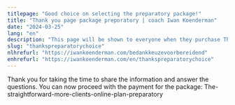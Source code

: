 ```yaml
---
titlepage: "Good choice on selecting the preparatory package!"
title: "Thank you page package preporatory | coach Iwan Koenderman"
date: "2024-03-25"
lang: "en"
description: "This page will be shown to everyone when they purchase The-straightforward-more-clients-online-plan-preparatory"
slug: "thankspreparatorychoice"
nlhrefurl: "https://iwankoenderman.com/bedankkeuzevoorbereidend"
enhrefurl: "https://iwankoenderman.com/en/thankspreparatorychoice"
--- 
```



Thank you for taking the time to share the information and answer the questions.
You can now proceed with the payment for the package: The-straightforward-more-clients-online-plan-preparatory





 <Checkoutprod6/>
                         



    